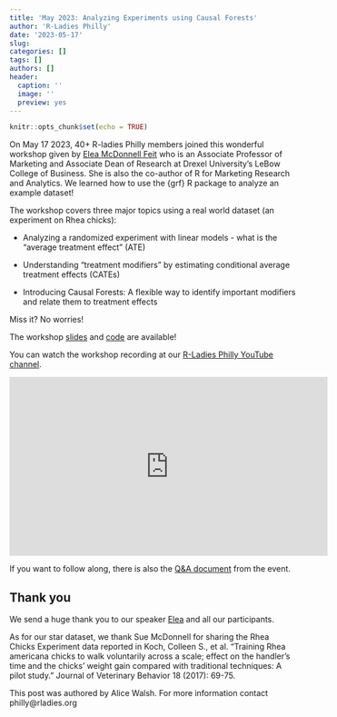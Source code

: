 ```yaml
---
title: 'May 2023: Analyzing Experiments using Causal Forests'
author: 'R-Ladies Philly'
date: '2023-05-17'
slug: 
categories: []
tags: []
authors: []
header:
  caption: ''
  image: ''
  preview: yes
---
```


```r
knitr::opts_chunk$set(echo = TRUE)
```

On May 17 2023, 40+ R-ladies Philly members joined this wonderful workshop given by [Elea McDonnell Feit](https://eleafeit.com/) who is an Associate Professor of Marketing and Associate Dean of Research at Drexel University’s LeBow College of Business. She is also the co-author of R for Marketing Research and Analytics. We learned how to use the {grf} R package to analyze an example dataset!

The workshop covers three major topics using a real world dataset (an experiment on Rhea chicks):

- Analyzing a randomized experiment with linear models - what is the "average treatment effect" (ATE)

- Understanding "treatment modifiers" by estimating conditional average treatment effects (CATEs)

- Introducing Causal Forests: A flexible way to identify important modifiers and relate them to treatment effects

Miss it? No worries! 

The workshop [slides](https://eleafeit.github.io/Causal_Forests_Tutorial/Causal_Forests_Tutorial.html#1) and [code](https://eleafeit.github.io/Causal_Forests_Tutorial/) are available!

You can watch the workshop recording at our [R-Ladies Philly YouTube channel](https://www.youtube.com/watch?v=tcfHr0oeOMw).

<iframe width="560" height="315" src="https://www.youtube.com/embed/3eQUnzHII0M?si=n4aOfl20z1D1HF_s" title="YouTube video player" frameborder="0" allow="accelerometer; autoplay; clipboard-write; encrypted-media; gyroscope; picture-in-picture; web-share" allowfullscreen></iframe>


If you want to follow along, there is also the [Q&A document](https://docs.google.com/document/d/19ayQ3ShsfR42wQ4WzF-CS6BFeIeDJByxH2ziGVwGWBQ/edit?usp=sharing) from the event.

## Thank you

We send a huge thank you to our speaker [Elea](https://eleafeit.com/) and all our participants. 

As for our star dataset, we thank Sue McDonnell for sharing the Rhea Chicks Experiment data reported in Koch, Colleen S., et al. “Training Rhea americana chicks to walk voluntarily across a scale; effect on the handler’s time and the chicks’ weight gain compared with traditional techniques: A pilot study.” Journal of Veterinary Behavior 18 (2017): 69-75.

This post was authored by Alice Walsh. For more information contact philly@rladies.org

